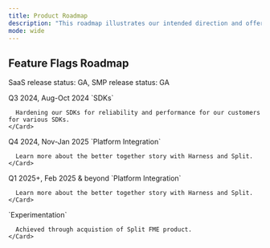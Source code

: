 ```yaml
---
title: Product Roadmap
description: "This roadmap illustrates our intended direction and offers a sneak peek at several planned features. These features have been prioritized based on valuable input directly sourced from our customers. You are welcome to submit your own product ideas to the [Harness Idea Portal](https://ideas.harness.io/)."
mode: wide
---
```

## Feature Flags Roadmap
SaaS release status: GA, SMP release status: GA


<CardGroup cols={4}>
  <Card title="Now" icon="clock" iconType="solid">
    Q3 2024, Aug-Oct 2024
    <Card title="Improve SDK Reliability and Hardening">
      `SDKs`

      Hardening our SDKs for reliability and performance for our customers for various SDKs.
    </Card>
  </Card>
  <Card title="Next" icon="arrow-right" iconType="solid">
    Q4 2024, Nov-Jan 2025
    <Card title="See Harness Feature Management and Experimentation Roadmap for details">
      `Platform Integration`

      Learn more about the better together story with Harness and Split.
    </Card>
  </Card>
  <Card title="Later" icon="calendar-days" iconType="solid">
    Q1 2025+, Feb 2025 & beyond
    <Card title="See Harness Feature Management and Experimentation Roadmap for details">
      `Platform Integration`

      Learn more about the better together story with Harness and Split.
    </Card>
  </Card>
  <Card title="Released" icon="check" iconType="solid">
    <Card title="A/B Testing">
      `Experimentation`

      Achieved through acquistion of Split FME product.
    </Card>
  </Card>
</CardGroup>
